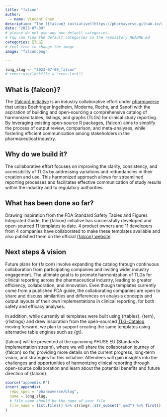 ```yaml
---
title: "falcon"
author:
  - name: Vincent Shen
description: "The [{falcon} initiative](https://pharmaverse.github.io/cardinal/) is an industry collaborative effort under [pharmaverse](https://pharmaverse.org/)with the aspiration of building and open-sourcing a comprehensive catalog of harmonized TLGs for clinical study reporting."
date: "2023-07-09"
# please do not use any non-default categories.
# You can find the default categories in the repository README.md
categories: [TLG]
# feel free to change the image
image: "falcon.png"

---
```


<!--------------- typical setup ----------------->

```r
long_slug <- "2023-07-09_falcon"
# renv::use(lockfile = "renv.lock")
```

<!--------------- post begins here ----------------->

## What is {falcon}?

The [{falcon} initiative](https://pharmaverse.github.io/cardinal/) is an industry collaborative effort under [pharmaverse](https://pharmaverse.org/) that unites Boehringer Ingelheim, Moderna, Roche, and Sanofi with the aspiration of building and open-sourcing a comprehensive catalog of harmonized tables, listings, and graphs (TLGs) for clinical study reporting. By leveraging existing open-source R packages, {falcon} aims to simplify the process of output review, comparison, and meta-analyses, while fostering efficient communication among stakeholders in the pharmaceutical industry.

## Why do we build it?

The collaborative effort focuses on improving the clarity, consistency, and accessibility of TLGs by addressing variations and redundancies in their creation and use. This harmonized approach allows for streamlined reporting processes and facilitates effective communication of study results within the industry and to regulatory authorities.

## What has been done so far?

Drawing inspiration from the FDA Standard Safety Tables and Figures Integrated Guide, the {falcon} initiative has successfully developed and open-sourced 11 templates to date. 4 product owners and 11 developers from 4 companies have collaborated to make these templates available and also published them on the official [{falcon} website](https://pharmaverse.github.io/cardinal/).

## Next steps & vision

Future plans for {falcon} involve expanding the catalog through continuous collaboration from participating companies and inviting wider industry engagement. The ultimate goal is to promote harmonization of TLGs for clinical reporting across the pharmaceutical industry, leading to greater efficiency, collaboration, and innovation. Even though templates currently come from a published FDA guide, the collaborating companies are open to share and discuss similarities and differences on analysis concepts and output layouts of their own implementations in clinical reporting, for both safety and efficacy analyses.

In addition, while currently all templates were built using {rtables}, {tern}, {rlistings} and drew inspiration from the open-sourced [TLG-Catalog](https://insightsengineering.github.io/tlg-catalog/), moving forward, we plan to support creating the same templates using alternative table engines such as {gt}.

{falcon} will be presented at the upcoming PHUSE EU (Standards Implementation stream), where we will share the collaboration journey of {falcon} so far, providing more details on the current progress, long-term vision, and strategies for this initiative. Attendees will gain insights into the challenges and opportunities of harmonizing clinical reporting through open-source collaboration and learn about the potential benefits and future direction of {falcon}.


<!--------------- appendices go here ----------------->

```r
source("appendix.R")
insert_appendix(
  repo_spec = "pharmaverse/blog",
  name = long_slug,
  # file_name should be the name of your file
  file_name = list.files() %>% stringr::str_subset(".qmd") %>% first()
)
```
